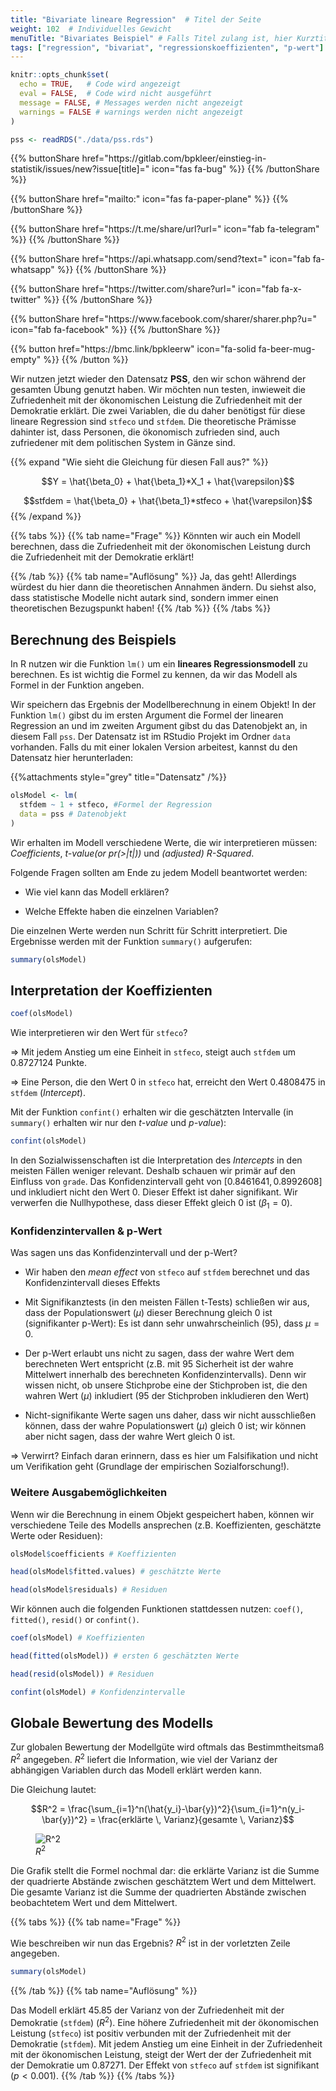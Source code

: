 ```yaml
---
title: "Bivariate lineare Regression"  # Titel der Seite
weight: 102  # Individuelles Gewicht 
menuTitle: "Bivariates Beispiel" # Falls Titel zulang ist, hier Kurztitel
tags: ["regression", "bivariat", "regressionskoeffizienten", "p-wert"]  # Tags hiereinsetzen; Kurzwort, was auf der Seite passsiert
---
```

```r
knitr::opts_chunk$set(
  echo = TRUE,   # Code wird angezeigt
  eval = FALSE,  # Code wird nicht ausgeführt
  message = FALSE, # Messages werden nicht angezeigt
  warnings = FALSE # warnings werden nicht angezeigt
)

pss <- readRDS("./data/pss.rds")
```

{{% buttonShare href=\"https\:\/\/gitlab.com\/bpkleer\/einstieg-in-statistik\/issues\/new?issue[title]=\" icon=\"fas fa-bug\" %}} {{% /buttonShare %}}  

{{% buttonShare href=\"mailto\:\" icon=\"fas fa-paper-plane\" %}} {{% /buttonShare %}}

{{% buttonShare href=\"https\:\/\/t.me\/share\/url?url=\" icon=\"fab fa-telegram\" %}} {{% /buttonShare %}}

{{% buttonShare href=\"https\:\/\/api.whatsapp.com\/send?text=\" icon=\"fab fa-whatsapp\" %}} {{% /buttonShare %}}

{{% buttonShare href=\"https\:\/\/twitter.com\/share?url=\" icon=\"fab fa-x-twitter\" %}} {{% /buttonShare %}}

{{% buttonShare href=\"https\:\/\/www.facebook.com\/sharer\/sharer.php?u=\" icon=\"fab fa-facebook\" %}} {{% /buttonShare %}}

{{% button href=\"https\:\/\/bmc.link\/bpkleerw\" icon=\"fa-solid fa-beer-mug-empty\" %}} {{% /button %}}

Wir nutzen jetzt wieder den Datensatz **PSS**, den wir schon während der gesamten Übung genutzt haben. Wir möchten nun testen, inwieweit die Zufriedenheit mit der ökonomischen Leistung die Zufriedenheit mit der Demokratie erklärt. Die zwei Variablen, die du daher benötigst für diese lineare Regression sind `stfeco` und `stfdem`. Die theoretische Prämisse dahinter ist, dass Personen, die ökonomisch zufrieden sind, auch zufriedener mit dem politischen System in Gänze sind. 

{{% expand \"Wie sieht die Gleichung für diesen Fall aus?\" %}}

$$Y = \hat{\beta_0} + \hat{\beta_1}*X_1 + \hat{\varepsilon}$$

$$stfdem = \hat{\beta_0} + \hat{\beta_1}*stfeco + \hat{\varepsilon}$$
{{% /expand %}}

{{% tabs %}}
{{% tab name=\"Frage\" %}}
Könnten wir auch ein Modell berechnen, dass die Zufriedenheit mit der ökonomischen Leistung durch die Zufriedenheit mit der Demokratie erklärt!

{{% /tab %}}
{{% tab name=\"Auflösung\" %}}
Ja, das geht! Allerdings würdest du hier dann die theoretischen Annahmen ändern. Du siehst also, dass statistische Modelle nicht autark sind, sondern immer einen theoretischen Bezugspunkt haben!
{{% /tab %}}
{{% /tabs %}}

## Berechnung des Beispiels
In R nutzen wir die Funktion `lm()` um ein **lineares Regressionsmodell** zu berechnen. Es ist wichtig die Formel zu kennen, da wir das Modell als Formel in der Funktion angeben. 

Wir speichern das Ergebnis der Modellberechnung in einem Objekt! In der Funktion `lm()` gibst du im ersten Argument die Formel der linearen Regression an und im zweiten Argument gibst du das Datenobjekt an, in diesem Fall `pss`. Der Datensatz ist im RStudio Projekt im Ordner `data` vorhanden. Falls du mit einer lokalen Version arbeitest, kannst du den Datensatz hier herunterladen:

{{%attachments style=\"grey\" title=\"Datensatz\" /%}}


```r
olsModel <- lm(
  stfdem ~ 1 + stfeco, #Formel der Regression
  data = pss # Datenobjekt
)  
```

Wir erhalten im Modell verschiedene Werte, die wir interpretieren müssen: *Coefficients*, *t-value(or pr(>|t|))* und *(adjusted) R-Squared*.

Folgende Fragen sollten am Ende zu jedem Modell beantwortet werden:

- Wie viel kann das Modell erklären?

- Welche Effekte haben die einzelnen Variablen?

Die einzelnen Werte werden nun Schritt für Schritt interpretiert. Die Ergebnisse werden mit der Funktion `summary()` aufgerufen:
```r
summary(olsModel) 
```

## Interpretation der Koeffizienten

```r
coef(olsModel)
```
Wie interpretieren wir den Wert für `stfeco`?

$\Rightarrow$ Mit jedem Anstieg um eine Einheit in `stfeco`, steigt auch `stfdem` um $0.8727124$ Punkte.

$\Rightarrow$ Eine Person, die den Wert $0$ in `stfeco` hat, erreicht den Wert $0.4808475$ in `stfdem` (*Intercept*).

Mit der Funktion `confint()` erhalten wir die geschätzten Intervalle (in `summary()` erhalten wir nur den *t-value* und *p-value*):
```r
confint(olsModel)
```
In den Sozialwissenschaften ist die Interpretation des *Intercepts* in den meisten Fällen weniger relevant. Deshalb schauen wir primär auf den Einfluss von `grade`. Das Konfidenzintervall geht von $[0.8461641, 0.8992608]$ und inkludiert nicht den Wert $0$. Dieser Effekt ist daher signifikant. Wir verwerfen die Nullhypothese, dass dieser Effekt gleich $0$ ist ($\beta_1 =0$).

### Konfidenzintervallen & p-Wert
Was sagen uns das Konfidenzintervall und der p-Wert?

- Wir haben den *mean effect* von `stfeco` auf `stfdem` berechnet und das Konfidenzintervall dieses Effekts

- Mit Signifikanztests (in den meisten Fällen t-Tests) schließen wir aus, dass der Populationswert ($\mu$) dieser Berechnung gleich $0$ ist (signifikanter p-Wert): Es ist dann sehr unwahrscheinlich ($95 %$), dass $\mu = 0$.

- Der p-Wert erlaubt uns nicht zu sagen, dass der wahre Wert dem berechneten Wert entspricht (z.B. mit $95 %$ Sicherheit ist der wahre Mittelwert innerhalb des berechneten Konfidenzintervalls). Denn wir wissen nicht, ob unsere Stichprobe eine der Stichproben ist, die den wahren Wert ($\mu$) inkludiert ($95 %$ der Stichproben inkludieren den Wert)

- Nicht-signifikante Werte sagen uns daher, dass wir nicht ausschließen können, dass der wahre Populationswert ($\mu$) gleich $0$ ist; wir können aber nicht sagen, dass der wahre Wert gleich $0$ ist. 

$\Rightarrow$ Verwirrt? Einfach daran erinnern, dass es hier um Falsifikation und nicht um Verifikation geht (Grundlage der empirischen Sozialforschung!).

### Weitere Ausgabemöglichkeiten
Wenn wir die Berechnung in einem Objekt gespeichert haben, können wir verschiedene Teile des Modells ansprechen (z.B. Koeffizienten, geschätzte Werte oder Residuen):
```r
olsModel$coefficients # Koeffizienten

head(olsModel$fitted.values) # geschätzte Werte

head(olsModel$residuals) # Residuen
```

Wir können auch die folgenden Funktionen stattdessen nutzen: `coef()`, `fitted()`, `resid()` or `confint()`.
```r
coef(olsModel) # Koeffizienten

head(fitted(olsModel)) # ersten 6 geschätzten Werte

head(resid(olsModel)) # Residuen

confint(olsModel) # Konfidenzintervalle
```

## Globale Bewertung des Modells
Zur globalen Bewertung der Modellgüte wird oftmals das Bestimmtheitsmaß $R^2$ angegeben. $R^2$ liefert die Information, wie viel der Varianz der abhängigen Variablen durch das Modell erklärt werden kann. 

Die Gleichung lautet:

$$R^2 = \frac{\sum_{i=1}^n(\hat{y_i}-\bar{y})^2}{\sum_{i=1}^n(y_i-\bar{y})^2} = \frac{erklärte \, Varianz}{gesamte \, Varianz}$$

![$R^2$](../img/r2.png)

Die Grafik stellt die Formel nochmal dar: die erklärte Varianz ist die Summe der quadrierte Abstände zwischen geschätztem Wert und dem Mittelwert. Die gesamte Varianz ist die Summe der quadrierten Abstände zwischen beobachtetem Wert und dem Mittelwert.

{{% tabs %}}
{{% tab name=\"Frage\" %}}

Wie beschreiben wir nun das Ergebnis? $R^2$ ist in der vorletzten Zeile angegeben.
```r
summary(olsModel)
```
{{% /tab %}}
{{% tab name=\"Auflösung\" %}}

Das Modell erklärt $45.85 %$ der Varianz von der Zufriedenheit mit der Demokratie (`stfdem`) ($R^2$). Eine höhere Zufriedenheit mit der ökonomischen Leistung (`stfeco`) ist positiv verbunden mit der Zufriedenheit mit der Demokratie (`stfdem`). Mit jedem Anstieg um eine Einheit in der Zufriedenheit mit der ökonomischen Leistung, steigt der Wert der der Zufriedenheit mit der Demokratie um $0.87271$. Der Effekt von `stfeco` auf `stfdem` ist signifikant ($p<0.001$). 
{{% /tab %}}
{{% /tabs %}}

